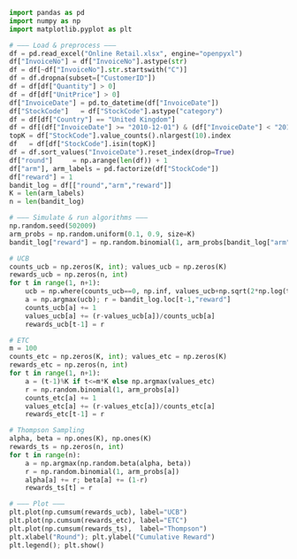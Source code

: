 ```python
import pandas as pd
import numpy as np
import matplotlib.pyplot as plt

# ——— Load & preprocess ———
df = pd.read_excel("Online Retail.xlsx", engine="openpyxl")
df["InvoiceNo"] = df["InvoiceNo"].astype(str)
df = df[~df["InvoiceNo"].str.startswith("C")]
df = df.dropna(subset=["CustomerID"])
df = df[df["Quantity"] > 0]
df = df[df["UnitPrice"] > 0]
df["InvoiceDate"] = pd.to_datetime(df["InvoiceDate"])
df["StockCode"]   = df["StockCode"].astype("category")
df = df[df["Country"] == "United Kingdom"]
df = df[(df["InvoiceDate"] >= "2010-12-01") & (df["InvoiceDate"] < "2011-12-01")]
topK = df["StockCode"].value_counts().nlargest(10).index
df   = df[df["StockCode"].isin(topK)]
df = df.sort_values("InvoiceDate").reset_index(drop=True)
df["round"]     = np.arange(len(df)) + 1
df["arm"], arm_labels = pd.factorize(df["StockCode"])
df["reward"] = 1
bandit_log = df[["round","arm","reward"]]
K = len(arm_labels)
n = len(bandit_log)

# ——— Simulate & run algorithms ———
np.random.seed(502009)
arm_probs = np.random.uniform(0.1, 0.9, size=K)
bandit_log["reward"] = np.random.binomial(1, arm_probs[bandit_log["arm"]])

# UCB
counts_ucb = np.zeros(K, int); values_ucb = np.zeros(K)
rewards_ucb = np.zeros(n, int)
for t in range(1, n+1):
    ucb = np.where(counts_ucb==0, np.inf, values_ucb+np.sqrt(2*np.log(t)/counts_ucb))
    a = np.argmax(ucb); r = bandit_log.loc[t-1,"reward"]
    counts_ucb[a] += 1
    values_ucb[a] += (r-values_ucb[a])/counts_ucb[a]
    rewards_ucb[t-1] = r

# ETC
m = 100
counts_etc = np.zeros(K, int); values_etc = np.zeros(K)
rewards_etc = np.zeros(n, int)
for t in range(1, n+1):
    a = (t-1)%K if t<=m*K else np.argmax(values_etc)
    r = np.random.binomial(1, arm_probs[a])
    counts_etc[a] += 1
    values_etc[a] += (r-values_etc[a])/counts_etc[a]
    rewards_etc[t-1] = r

# Thompson Sampling
alpha, beta = np.ones(K), np.ones(K)
rewards_ts = np.zeros(n, int)
for t in range(n):
    a = np.argmax(np.random.beta(alpha, beta))
    r = np.random.binomial(1, arm_probs[a])
    alpha[a] += r; beta[a] += (1-r)
    rewards_ts[t] = r

# ——— Plot ———
plt.plot(np.cumsum(rewards_ucb), label="UCB")
plt.plot(np.cumsum(rewards_etc), label="ETC")
plt.plot(np.cumsum(rewards_ts),  label="Thompson")
plt.xlabel("Round"); plt.ylabel("Cumulative Reward")
plt.legend(); plt.show()
```